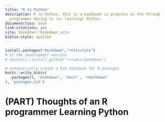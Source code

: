 ```yaml
--- 
title: "R to Python"
description: R to Python, This is a bookbook in progress on the throughts of an R
  programmer moving to (or learning) Python.
documentclass: book
link-citations: yes
site: bookdown::bookdown_site
biblio-style: apalike
---
```

```r
install.packages("bookdown","reticulate")
# or the development version
# devtools::install_github("rstudio/bookdown")
```


```r
# automatically create a bib database for R packages
knitr::write_bib(c(
  .packages(), 'bookdown', 'knitr', 'rmarkdown'
), 'packages.bib')
```

# (PART) Thoughts of an R programmer Learning Python {-}
